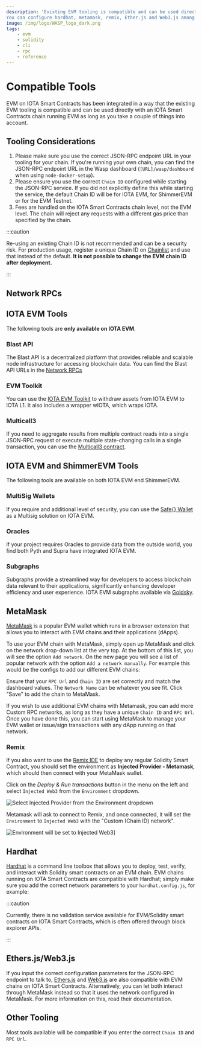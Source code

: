 ```yaml
---
description: 'Existing EVM tooling is compatible and can be used directly with an IOTA Smart Contracts chain running EVM.
You can configure hardhat, metamask, remix, Ether.js and Web3.js among others.'
image: /img/logo/WASP_logo_dark.png
tags:
    - evm
    - solidity
    - cli
    - rpc
    - reference
---
```



# Compatible Tools

EVM on IOTA Smart Contracts has been integrated in a way that the existing EVM tooling is compatible and can be used
directly with an IOTA Smart Contracts chain running EVM as long as you take a couple of things into account.

## Tooling Considerations

1. Please make sure you use the correct JSON-RPC endpoint URL in your tooling for your chain. If you're running your own chain, you can find the JSON-RPC
   endpoint URL in the Wasp dashboard (`[URL]/wasp/dashboard` when using `node-docker-setup`).
2. Please ensure you use the correct `Chain ID` configured while starting the JSON-RPC service. If you did not explicitly define this while starting the service, the default Chain ID will be <ChainId url='https://json-rpc.evm.iotaledger.net'/>
   for IOTA EVM, <ChainId url='https://json-rpc.evm.shimmer.network'/>
   for ShimmerEVM or <ChainId url='https://json-rpc.evm.testnet.shimmer.network' /> for the EVM Testnet.
3. Fees are handled on the IOTA Smart Contracts chain level, not the EVM level. The chain will reject any requests with a different gas price than specified by the chain.

:::caution

Re-using an existing Chain ID is not recommended and can be a security risk. For production usage, register a unique Chain
ID on [Chainlist](https://chainlist.org/) and use that instead of the default. **It is not possible to change the EVM
chain ID after deployment.**

:::

## Network RPCs

<Tabs groupId="network" queryString>
    <TabItem value="iota" label="IOTA EVM">
        <AddToMetaMaskButton {...Networks['iota']} />
        <NetworkInfo.Evm {...Networks['iota']} />
    </TabItem>
    <TabItem value="iota_testnet" label="IOTA EVM Testnet">
        <AddToMetaMaskButton {...Networks['iota_testnet']} />
        <NetworkInfo.Evm {...Networks['iota_testnet']} />
    </TabItem>
    <TabItem value="shimmer" label="ShimmerEVM">
        <AddToMetaMaskButton {...Networks['shimmer']} />
        <NetworkInfo.Evm {...Networks['shimmer']} />
    </TabItem>
    <TabItem value="shimmer_testnet" label="ShimmerEVM Testnet">
        <AddToMetaMaskButton {...Networks['shimmer_testnet']} />
        <NetworkInfo.Evm {...Networks['shimmer_testnet']} />
    </TabItem>
</Tabs>

## IOTA EVM Tools

The following tools are **only available on IOTA EVM**.

### Blast API

The Blast API is a decentralized platform that provides reliable and scalable node infrastructure
for accessing blockchain data. You can find the Blast API URLs in the [Network RPCs](#network-rpcs)

### EVM Toolkit

You can use the [IOTA EVM Toolkit](https://evm-toolkit.evm.iotaledger.net) to withdraw assets from IOTA EVM to IOTA L1.
It also includes a wrapper wIOTA, which wraps IOTA.

### Multicall3

If you need to aggregate results from multiple contract reads into a single JSON-RPC request or execute multiple
state-changing calls in a single transaction, you can use the [Multicall3 contract](https://explorer.evm.iota.org/address/0xcA11bde05977b3631167028862bE2a173976CA11?tab=contract).

## IOTA EVM and ShimmerEVM Tools

The following tools are available on both IOTA EVM end ShimmerEVM.

### MultiSig Wallets

If you require and additional level of security, you can use the [Safe{} Wallet](https://safe.iotaledger.net/) as a
Multisig solution on IOTA EVM.

### Oracles

If your project requires Oracles to provide data from the outside world, you find both Pyth and Supra have integrated IOTA EVM.

<OraclesContractData />

### Subgraphs

Subgraphs provide a streamlined way for developers to access blockchain data relevant to their applications,
significantly enhancing developer efficiency and user experience. IOTA EVM subgraphs available via [Goldsky](https://goldsky.com).

## MetaMask

[MetaMask](https://metamask.io/) is a popular EVM wallet which runs in a browser extension that allows you to
interact with EVM chains and their applications (dApps).

To use your EVM chain with MetaMask, simply open up MetaMask and click on the network drop-down list at the very top. At
the bottom of this list, you will see the option `Add network`. On the new page you will see a list of popular network with the option `Add a network manually`.
For example this would be the configs to add our different EVM chains:

<Tabs groupId="network" queryString>
    <TabItem value="iota" label="IOTA EVM">
        <AddToMetaMaskButton {...Networks['iota']} />
        <NetworkInfo.Evm {...Networks['iota']} />
    </TabItem>
    <TabItem value="iota_testnet" label="IOTA EVM Testnet">
        <AddToMetaMaskButton {...Networks['iota_testnet']} />
        <NetworkInfo.Evm {...Networks['iota_testnet']} />
    </TabItem>
    <TabItem value="shimmer" label="ShimmerEVM">
        <AddToMetaMaskButton {...Networks['shimmer']} />
        <NetworkInfo.Evm {...Networks['shimmer']} />
    </TabItem>
    <TabItem value="shimmer_testnet" label="ShimmerEVM Testnet">
        <AddToMetaMaskButton {...Networks['shimmer_testnet']} />
        <NetworkInfo.Evm {...Networks['shimmer_testnet']} />
    </TabItem>
</Tabs>

Ensure that your `RPC Url` and `Chain ID` are set correctly and match the dashboard values. The `Network Name` can be
whatever you see fit. Click "Save" to add the chain to MetaMask.

If you wish to use additional EVM chains with Metamask, you can add more Custom RPC networks, as long as they have a
unique `Chain ID` and `RPC Url`. Once you have done this, you can start using MetaMask to manage your EVM wallet or
issue/sign transactions with any dApp running on that network.

### Remix

If you also want to use the [Remix IDE](https://remix.ethereum.org/) to deploy any regular Solidity Smart Contract, you
should set the environment as **Injected Provider - Metamask**, which should then connect with your MetaMask wallet.

Click on the _Deploy & Run transactions_ button in the menu on the left and select `Injected Web3` from
the `Environment` dropdown.

![Select Injected Provider from the Environment dropdown](/img/iota-evm/evm/remix-injected-provider-metamask.png)

<DeployAdmonition />

Metamask will ask to connect to Remix, and once connected, it will set the `Environment` to `Injected Web3` with
the "Custom (Chain ID) network".

![Environment will be set to Injected Web3](/img/iota-evm/evm/remix-injected-provider-set.png)]

## Hardhat

[Hardhat](https://hardhat.org/) is a command line toolbox that allows you to deploy, test, verify, and interact with
Solidity smart contracts on an EVM chain. EVM chains running on IOTA Smart Contracts are compatible with Hardhat; simply
make sure you add the correct network parameters to your `hardhat.config.js`, for example:

<HardhatConfig />

<DeployAdmonition />

:::caution

Currently, there is no validation service available for EVM/Solidity smart contracts on IOTA Smart Contracts, which is
often offered through block explorer APIs.

:::

## Ethers.js/Web3.js

If you input the correct configuration parameters for the JSON-RPC endpoint to talk to,
[Ethers.js](https://docs.ethers.io/) and [Web3.js](https://web3js.readthedocs.io/) are also compatible with EVM chains on IOTA Smart Contracts.
Alternatively, you can let both interact through MetaMask instead so that it uses the
network configured in MetaMask. For more information on this, read their documentation.

## Other Tooling

Most tools available will be compatible if you enter the correct `Chain ID` and `RPC Url`.

